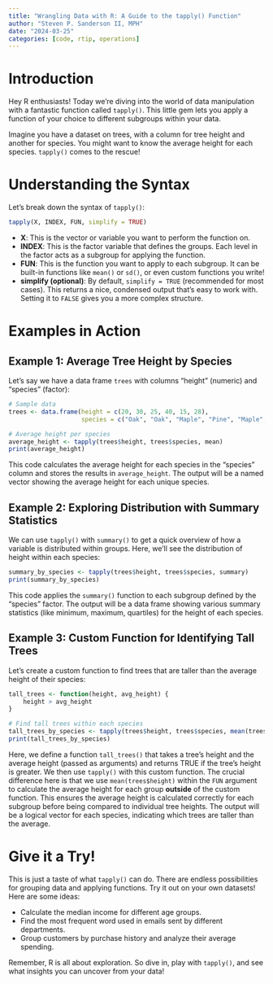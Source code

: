 ```yaml
---
title: "Wrangling Data with R: A Guide to the tapply() Function"
author: "Steven P. Sanderson II, MPH"
date: "2024-03-25"
categories: [code, rtip, operations]
---
```


# Introduction

Hey R enthusiasts! Today we're diving into the world of data manipulation with a fantastic function called `tapply()`. This little gem lets you apply a function of your choice to different subgroups within your data. 

Imagine you have a dataset on trees, with a column for tree height and another for species. You might want to know the average height for each species. `tapply()` comes to the rescue!

# Understanding the Syntax

Let's break down the syntax of `tapply()`:

```R
tapply(X, INDEX, FUN, simplify = TRUE)
```

* **X**: This is the vector or variable you want to perform the function on. 
* **INDEX**: This is the factor variable that defines the groups. Each level in the factor acts as a subgroup for applying the function.
* **FUN**: This is the function you want to apply to each subgroup. It can be built-in functions like `mean()` or `sd()`, or even custom functions you write!
* **simplify (optional)**: By default, `simplify = TRUE` (recommended for most cases). This returns a nice, condensed output that's easy to work with. Setting it to `FALSE` gives you a more complex structure.

# Examples in Action

## Example 1: Average Tree Height by Species

Let's say we have a data frame `trees` with columns "height" (numeric) and "species" (factor):

```r
# Sample data
trees <- data.frame(height = c(20, 30, 25, 40, 15, 28),
                    species = c("Oak", "Oak", "Maple", "Pine", "Maple", "Pine"))

# Average height per species
average_height <- tapply(trees$height, trees$species, mean)
print(average_height)
```

This code calculates the average height for each species in the "species" column and stores the results in `average_height`. The output will be a named vector showing the average height for each unique species.

## Example 2: Exploring Distribution with Summary Statistics

We can use `tapply()` with `summary()` to get a quick overview of how a variable is distributed within groups. Here, we'll see the distribution of height within each species:

```r
summary_by_species <- tapply(trees$height, trees$species, summary)
print(summary_by_species)
```

This code applies the `summary()` function to each subgroup defined by the "species" factor. The output will be a data frame showing various summary statistics (like minimum, maximum, quartiles) for the height of each species.

## Example 3: Custom Function for Identifying Tall Trees

Let's create a custom function to find trees that are taller than the average height of their species:

```r
tall_trees <- function(height, avg_height) {
    height > avg_height
}

# Find tall trees within each species
tall_trees_by_species <- tapply(trees$height, trees$species, mean(trees$height),FUN=tall_trees)
print(tall_trees_by_species)
```

Here, we define a function `tall_trees()` that takes a tree's height and the average height (passed as arguments) and returns TRUE if the tree's height is greater.  We then use `tapply()` with this custom function. The crucial difference here is that we use `mean(trees$height)` within the `FUN` argument to calculate the average height for each group **outside** of the custom function. This ensures the average height is calculated correctly for each subgroup before being compared to individual tree heights. The output will be a logical vector for each species, indicating which trees are taller than the average.

# Give it a Try!

This is just a taste of what `tapply()` can do.  There are endless possibilities for grouping data and applying functions. Try it out on your own datasets! Here are some ideas:

* Calculate the median income for different age groups.
* Find the most frequent word used in emails sent by different departments.
* Group customers by purchase history and analyze their average spending.

Remember, R is all about exploration. So dive in, play with `tapply()`, and see what insights you can uncover from your data!
